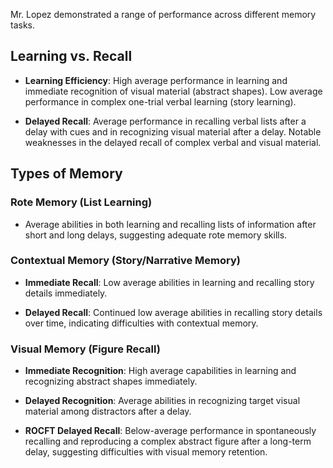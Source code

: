 Mr. Lopez demonstrated a range of performance across different memory tasks.

## Learning vs. Recall

- **Learning Efficiency**: High average performance in learning and immediate recognition of visual material (abstract shapes). Low average performance in complex one-trial verbal learning (story learning).

- **Delayed Recall**: Average performance in recalling verbal lists after a delay with cues and in recognizing visual material after a delay. Notable weaknesses in the delayed recall of complex verbal and visual material.

## Types of Memory

### Rote Memory (List Learning)

- Average abilities in both learning and recalling lists of information after short and long delays, suggesting adequate rote memory skills.

### Contextual Memory (Story/Narrative Memory)

- **Immediate Recall**: Low average abilities in learning and recalling story details immediately.

- **Delayed Recall**: Continued low average abilities in recalling story details over time, indicating difficulties with contextual memory.

### Visual Memory (Figure Recall)

- **Immediate Recognition**: High average capabilities in learning and recognizing abstract shapes immediately.

- **Delayed Recognition**: Average abilities in recognizing target visual material among distractors after a delay.

- **ROCFT Delayed Recall**: Below-average performance in spontaneously recalling and reproducing a complex abstract figure after a long-term delay, suggesting difficulties with visual memory retention.

